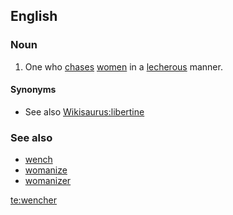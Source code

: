 ==English==

===Noun===
{{en-noun}}

# {{uncommon}} One who [[chase]]s [[women]] in a [[lecherous]] manner.

====Synonyms====
* See also [[Wikisaurus:libertine]]

===See also===
* [[wench]]
* [[womanize]]
* [[womanizer]]

[[te:wencher]]